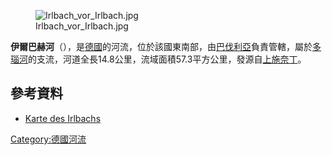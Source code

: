 {{Onesource|time=2020-12-09T09:05:53+00:00}}
{{Coord|48|50|38.20|N|12|45|41.13|E|display=title}}
[[Image:Irlbach_vor_Irlbach.jpg|right]]

'''伊爾巴赫河'''（{{lang-de|Irlbach}}），是[[德國|德國]]的河流，位於該國東南部，由[[巴伐利亞|巴伐利亞]]負責管轄，屬於[[多瑙河|多瑙河]]的支流，河道全長14.8公里，流域面積57.3平方公里，發源自[[上施奈丁|上施奈丁]]。

==參考資料==
* [http://geoportal.bayern.de/bayernatlas/?bgLayer=tk&X=5408745.98&Y=4551016.23&zoom=8&lang=de&topic=umwe&layers=bf9ff4ed-62c7-4935-9318-d5251108acc3-layer-landkreise_kreisfreie_staedte_flaeche,bf9ff4ed-62c7-4935-9318-d5251108acc3-layer-gemeinden_verwaltungsgemeinschaften_gemeindefreie_gebiete_flaeche&layers_visibility=false,false&catalogNodes=110 Karte des Irlbachs] {{Wayback|url=http://geoportal.bayern.de/bayernatlas/?bgLayer=tk&X=5408745.98&Y=4551016.23&zoom=8&lang=de&topic=umwe&layers=bf9ff4ed-62c7-4935-9318-d5251108acc3-layer-landkreise_kreisfreie_staedte_flaeche,bf9ff4ed-62c7-4935-9318-d5251108acc3-layer-gemeinden_verwaltungsgemeinschaften_gemeindefreie_gebiete_flaeche&layers_visibility=false,false&catalogNodes=110 |date=20160304114959 }}

{{Germany-geo-stub}}
[[Category:德國河流|Category:德國河流]]